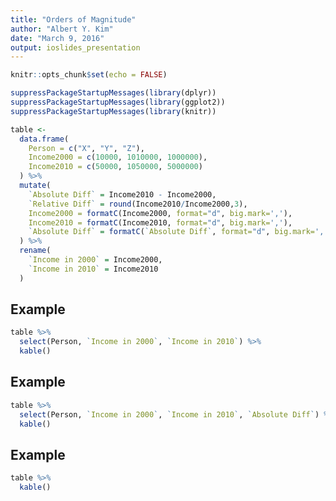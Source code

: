 ```yaml
---
title: "Orders of Magnitude"
author: "Albert Y. Kim"
date: "March 9, 2016"
output: ioslides_presentation
---
```


```r
knitr::opts_chunk$set(echo = FALSE)
```

```r
suppressPackageStartupMessages(library(dplyr))
suppressPackageStartupMessages(library(ggplot2))
suppressPackageStartupMessages(library(knitr))

table <- 
  data.frame(
    Person = c("X", "Y", "Z"),
    Income2000 = c(10000, 1010000, 1000000),
    Income2010 = c(50000, 1050000, 5000000)
  ) %>%
  mutate(
    `Absolute Diff` = Income2010 - Income2000,
    `Relative Diff` = round(Income2010/Income2000,3),
    Income2000 = formatC(Income2000, format="d", big.mark=','),
    Income2010 = formatC(Income2010, format="d", big.mark=','),
    `Absolute Diff` = formatC(`Absolute Diff`, format="d", big.mark=',')
  ) %>% 
  rename(
    `Income in 2000` = Income2000,
    `Income in 2010` = Income2010
  )
```



## Example

```r
table %>% 
  select(Person, `Income in 2000`, `Income in 2010`) %>% 
  kable()
```



## Example

```r
table %>% 
  select(Person, `Income in 2000`, `Income in 2010`, `Absolute Diff`) %>% 
  kable()
```



## Example

```r
table %>% 
  kable()
```

